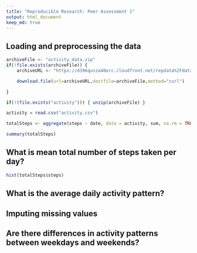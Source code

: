 ```yaml
---
title: "Reproducible Research: Peer Assessment 1"
output: html_document
keep_md: true
---
```


## Loading and preprocessing the data

```r

archiveFile <- "activity_data.zip"
if(!file.exists(archiveFile)) {
    archiveURL <- "https://d396qusza40orc.cloudfront.net/repdata%2Fdata%2Factivity.zip"

    download.file(url=archiveURL,destfile=archiveFile,method="curl")

}

if(!(file.exists("activity"))) { unzip(archiveFile) }

activity = read.csv("activity.csv")

totalSteps <- aggregate(steps ~ date, data = activity, sum, na.rm = TRUE)

summary(totalSteps)
```






## What is mean total number of steps taken per day?
```r
hist(totalSteps$steps)
``` 

## What is the average daily activity pattern?



## Imputing missing values



## Are there differences in activity patterns between weekdays and weekends?
